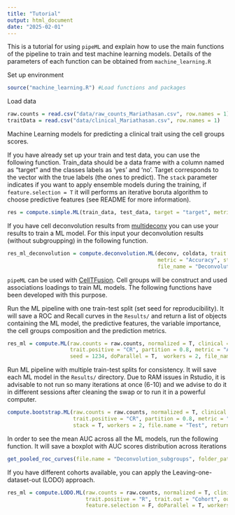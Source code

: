 ```yaml
---
title: "Tutorial"
output: html_document
date: "2025-02-01"
---
```


This is a tutorial for using `pipeML` and explain how to use the main functions of the pipeline to train and test machine learning models. Details of the parameters of each function can be obtained from `machine_learning.R`

Set up environment
```r
source("machine_learning.R") #Load functions and packages
```

Load data
```r
raw.counts = read.csv("data/raw_counts_Mariathasan.csv", row.names = 1) 
traitData = read.csv("data/clinical_Mariathasan.csv", row.names = 1)
```

Machine Learning models for predicting a clinical trait using the cell groups scores.

If you have already set up your train and test data, you can use the following function. Train_data should be a data frame with a column named as "target" and the classes labels as 'yes' and 'no'. Target corresponds to the vector with the true labels (the ones to predict). The `stack` parameter indicates if you want to apply ensemble models during the training, if `feature.selection = T` it will performs an iterative boruta algorithm to choose predictive features (see README for more information).
```r
res = compute.simple.ML(train_data, test_data, target = "target", metric = "Accuracy", stack = T, feature.selection = F, file_name = "Benchmark", return = T)
```

If you have cell deconvolution results from [multideconv](https://github.com/mhurtado13/multideconv/tree/main) you can use your results to train a ML model. For this input your deconvolution results (without subgroupping) in the following function.
```r
res_ml_deconvolution = compute.deconvolution.ML(deconv, coldata, trait = "R.NR", trait.positive = "R", partition = 0.75, 
                                                metric = "Accuracy", stack = T, feature.selection = F, seed =  seed, 
                                                file_name = "Deconvolution_subgroup", return = T)
```

`pipeML` can be used with [CellTFusion](https://github.com/VeraPancaldiLab/CellTFusion_paper). Cell groups will be construct and used associations loadings to train ML models. The following functions have been developed with this purpose. 

Run the ML pipeline with one train-test split (set seed for reproducibility). It will save a ROC and Recall curves in the `Results/` and return a list of objects containing the ML model, the predictive features, the variable importance, the cell groups composition and the prediction metrics.
```r
res_ml = compute.ML(raw.counts = raw.counts, normalized = T, clinical = traitData, trait = "Best.Confirmed.Overall.Response", 
                    trait.positive = "CR", partition = 0.8, metric = "Accuracy", stack = T, feature.selection = F, 
                    seed = 1234, doParallel = T,  workers = 2, file_name = "Test", return = T)
```

Run ML pipeline with multiple train-test splits for consistency. It will save each ML model in the `Results/` directory. Due to RAM issues in Rstudio, it is advisable to not run so many iterations at once (6-10) and we advise to do it in different sessions after cleaning the swap or to run it in a powerful computer.
```r
compute.bootstrap.ML(raw.counts = raw.counts, normalized = T, clinical = traitData, trait = "Best.Confirmed.Overall.Response", 
                     trait.positive = "CR", partition = 0.8, metric = "Accuracy", iterations = 2, feature.selection = F, 
                     stack = T, workers = 2, file.name = "Test", return = F)
```

In order to see the mean AUC across all the ML models, run the following function. It will save a boxplot with AUC scores distribution across iterations
```r
get_pooled_roc_curves(file.name = "Deconvolution_subgroups", folder_path = "Results/ML_models_Test") 
```

If you have different cohorts available, you can apply the Leaving-one-dataset-out (LODO) approach.
```r
res_ml = compute.LODO.ML(raw.counts = raw.counts, normalized = T, clinical = traitData, trait = "Response", 
                         trait.positive = "R", trait.out = "Cohort", out = cohort, metric = "Accuracy", stack = T, 
                         feature.selection = F, doParallel = T, workers = 4, file_name = "Test", return = F)
```

